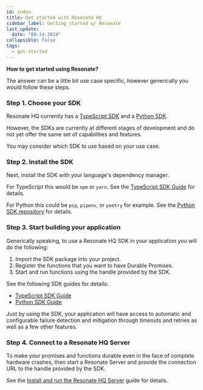 ```yaml
---
id: index
title: Get started with Resonate HQ
sidebar_label: Getting started w/ Resonate
last_update:
  date: "08-14-2024"
collapsible: false
tags:
  - get-started
---
```


**How to get started using Resonate?**

The answer can be a little bit use case specific, however generically you would follow these steps.

### Step 1. Choose your SDK

Resonate HQ currently has a [TypeScript SDK](/develop/typescript) and a [Python SDK](/develop/python).

However, the SDKs are currently at different stages of development and do not yet offer the same set of capabilities and features.

You may consider which SDK to use based on your use case.

### Step 2. Install the SDK

Next, install the SDK with your language's dependency manager.

For TypeScript this would be `npm` or `yarn`. See the [TypeScript SDK Guide](/develop/typescript#installation) for details.

For Python this could be `pip`, `pipenv`, or `poetry` for example. See the [Python SDK repository](https://github.com/resonatehq/resonate-sdk-py) for details.

### Step 3. Start building your application

Generically speaking, to use a Resonate HQ SDK in your application you will do the following:

1. Import the SDK package into your project.
2. Register the functions that you want to have Durable Promises.
3. Start and run functions using the handle provided by the SDK.

See the following SDK guides for details:

- [TypeScript SDK Guide](/develop/typescript)
- [Python SDK Guide](/develop/python)

Just by using the SDK, your application will have access to automatic and configurable failure detection and mitigation through timeouts and retries as well as a few other features.

### Step 4. Connect to a Resonate HQ Server

To make your promises and functions durable even in the face of complete hardware crashes, then start a Resonate Server and provide the connection URL to the handle provided by the SDK.

See the [Install and run the Resonate HQ Server](/get-started/server-installation) guide for details.


<DocCardList items={useCurrentSidebarCategory().items} />
